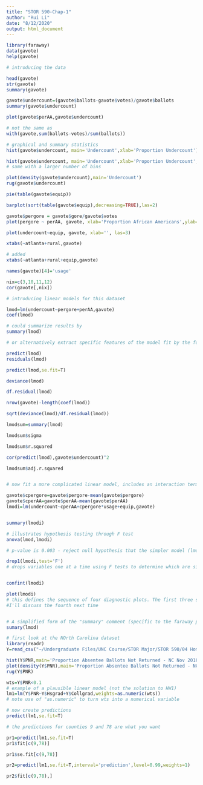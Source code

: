```yaml
---
title: "STOR 590-Chap-1"
author: "Rui Li"
date: "8/12/2020"
output: html_document
---
```


```r
library(faraway)
data(gavote)
help(gavote)

# introducing the data

head(gavote)
str(gavote)
summary(gavote)

gavote$undercount=(gavote$ballots-gavote$votes)/gavote$ballots
summary(gavote$undercount)

plot(gavote$perAA,gavote$undercount)

# not the same as
with(gavote,sum(ballots-votes)/sum(ballots))

# graphical and summary statistics
hist(gavote$undercount, main='Undercount',xlab='Proportion Undercount')

hist(gavote$undercount, main='Undercount',xlab='Proportion Undercount',breaks=20)
# same with a larger number of bins

plot(density(gavote$undercount),main='Undercount')
rug(gavote$undercount)

pie(table(gavote$equip))

barplot(sort(table(gavote$equip),decreasing=TRUE),las=2)

gavote$pergore = gavote$gore/gavote$votes
plot(pergore ~ perAA, gavote, xlab='Proportion African Americans',ylab='Proportion for Gore')

plot(undercount~equip, gavote, xlab='', las=3)

xtabs(~atlanta+rural,gavote)

# added
xtabs(~atlanta+rural+equip,gavote)

names(gavote)[4]='usage'

nix=c(3,10,11,12)
cor(gavote[,nix])

# introducing linear models for this dataset

lmod=lm(undercount~pergore+perAA,gavote)
coef(lmod)

# could summarize results by
summary(lmod)

# or alternatively extract specific features of the model fit by the following sequence of commands

predict(lmod)
residuals(lmod)

predict(lmod,se.fit=T)

deviance(lmod)

df.residual(lmod)

nrow(gavote)-length(coef(lmod))

sqrt(deviance(lmod)/df.residual(lmod))

lmodsum=summary(lmod)

lmodsum$sigma

lmodsum$r.squared

cor(predict(lmod),gavote$undercount)^2

lmodsum$adj.r.squared


# now fit a more complicated linear model, includes an interaction term

gavote$cpergore=gavote$pergore-mean(gavote$pergore)
gavote$cperAA=gavote$perAA-mean(gavote$perAA)
lmodi=lm(undercount~cperAA+cpergore*usage+equip,gavote)


summary(lmodi)

# illustrates hypothesis testing through F test
anova(lmod,lmodi)

# p-value is 0.003 - reject null hypothesis that the simpler model (lmod) is correct

drop1(lmodi,test='F')
# drops variables one at a time using F tests to determine which are significant


confint(lmodi)

plot(lmodi)
# this defines the sequence of four diagnostic plots. The first three should be self-explanatory -
#I'll discuss the fourth next time


# A simplified form of the "summary" comment (specific to the faraway package) is this:
sumary(lmod)

# first look at the NOrth Carolina dataset
library(readr)
Y=read_csv("~/Undergraduate Files/UNC Course/STOR Major/STOR 590/04 Homeworks/Homework 1/ProportionNotReturned.csv")

hist(Y$PNR,main='Proportion Absentee Ballots Not Returned - NC Nov 2018')
plot(density(Y$PNR),main='Proportion Absentee Ballots Not Returned - NC Nov 2018')
rug(Y$PNR)

wts=Y$PNR<0.1
# example of a plausible linear model (not the solution to HW1)
lm1=lm(Y$PNR~Y$Hsgrad+Y$Collgrad,weights=as.numeric(wts))
# note use of "as.numeric" to turn wts into a numerical variable

# now create predictions
predict(lm1,se.fit=T)

# the predictions for counties 9 and 78 are what you want

pr1=predict(lm1,se.fit=T)
pr1$fit[c(9,78)]

pr1$se.fit[c(9,78)]

pr2=predict(lm1,se.fit=T,interval='prediction',level=0.99,weights=1)

pr2$fit[c(9,78),]
```



